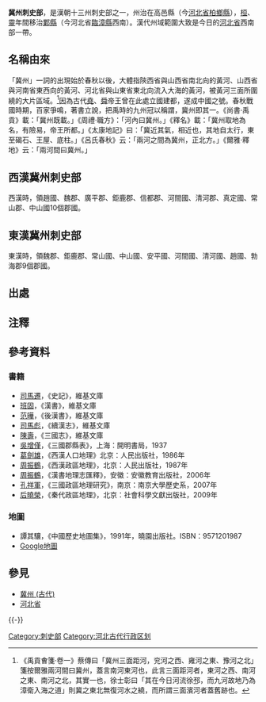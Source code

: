 {{Otheruses|subject=漢代冀州刺史部的行政區劃變遷史|other=歷史上的冀州|冀州 (古代)}}
'''冀州刺史部'''，是漢朝十三州刺史部之一，州治在高邑縣（今[[河北省|河北省]][[柏鄉縣|柏鄉縣]]），[[漢桓帝|桓]]、[[漢靈帝|靈]]年間移治[[鄴縣|鄴縣]]（今河北省[[臨漳縣|臨漳縣]]西南）。漢代州域範圍大致是今日的[[河北省|河北省]]西南部一帶。

== 名稱由來 ==
「冀州」一詞的出現始於春秋以後，大體指陝西省與山西省南北向的黃河、山西省與河南省東西向的黃河、河北省與山東省東北向流入大海的黃河，被黃河三面所圍繞的大片區域。<ref>《禹貢㑹箋·卷一》蔡傳曰「冀州三面距河，兖河之西、雍河之東、豫河之北」箋按爾雅兩河間曰冀州，蓋言南河東河也，此言三面距河者，東河之西、南河之東、南河之北，其實一也，徐士彰曰「其在今日河流徐邳，而九河故地乃為漳衛入海之道」則冀之東北無復河水之繞，而所謂三面濱河者蓋舊跡也。</ref>{{refTag|1=《漢書》：「河內曰冀州：其山曰霍，藪曰揚紆，川曰漳，浸曰汾、潞。」}}因為古代[[堯|堯]]、[[舜|舜]]帝王曾在此處立國建都，遂成中國之號。{{refTag|1=顧炎武《日知錄‧惟彼陶唐有此冀方》：「古之天子常居冀州，後人因之遂以冀州為中國之號。」}}春秋戰國時期，百家爭鳴，著書立說，把禹時的九州冠以稱謂，冀州即其一。{{noteTag|九州即冀州、兗州、青州、徐州、揚州、荊州、豫州、幽州、雍州。}}《尚書·禹貢》載：「冀州既載。」《周禮·職方》：「河內曰冀州。」《釋名》載：「冀州取地為名，有險易，帝王所都。」《太康地記》曰：「冀近其氣，相近也，其地自太行，東至碣石、王屋、底柱。」《呂氏春秋》云：「兩河之間為冀州，正北方。」《爾雅·釋地》云：「兩河間曰冀州。」

== 西漢冀州刺史部 ==
西漢時，領趙國、魏郡、廣平郡、鉅鹿郡、信都郡、河間國、清河郡、真定國、常山郡、中山國10個郡國。

== 東漢冀州刺史部 ==
東漢時，領魏郡、鉅鹿郡、常山國、中山國、安平國、河間國、清河國、趙國、勃海郡9個郡國。

== 出處 ==
{{ReflistH|colwidth=30em}}
{{RefFoot}}
{{ReflistF}}

== 注釋 ==
{{refbegin}}
{{noteFoot}}
{{refend}}

== 參考資料 ==
=== 書籍 ===
*[[司馬遷|司馬遷]]，《史記》，維基文庫
*[[班固|班固]]，《漢書》，維基文庫
*[[范曄|范曄]]，《後漢書》，維基文庫
*[[司馬彪|司馬彪]]，《續漢志》，維基文庫
*[[陳壽|陳壽]]，《三國志》，維基文庫
*[[吳增僅|吳增僅]]，《三國郡縣表》，上海：開明書局，1937
*[[葛劍雄|葛劍雄]]，《西漢人口地理》北京：人民出版社，1986年
*[[周振鶴|周振鶴]]，《西漢政區地理》，北京：人民出版社，1987年
*[[周振鶴|周振鶴]]，《漢書地理志匯釋》，安徽：安徽教育出版社，2006年
*[[孔祥軍|孔祥軍]]，《三國政區地理研究》，南京：南京大學歷史系，2007年
*[[后曉榮|后曉榮]]，《秦代政區地理》，北京：社會科學文獻出版社，2009年

=== 地圖 ===
*譚其驤，《中國歷史地圖集》，1991年，曉園出版社。ISBN：9571201987
*[http://maps.google.ca/maps?hl=zh-TW&tab=ll Google地圖]

== 參見 ==
*[[冀州_(古代)|冀州 (古代)]]
*[[河北省|河北省]]

{{-}}
{{西汉行政区划|nocat}}
{{東漢行政區劃|nocat}}
{{三國行政區劃|nocat}}
{{西晉行政區劃|nocat}}
[[Category:刺史部|Category:刺史部]]
[[Category:河北古代行政区划|Category:河北古代行政区划]]